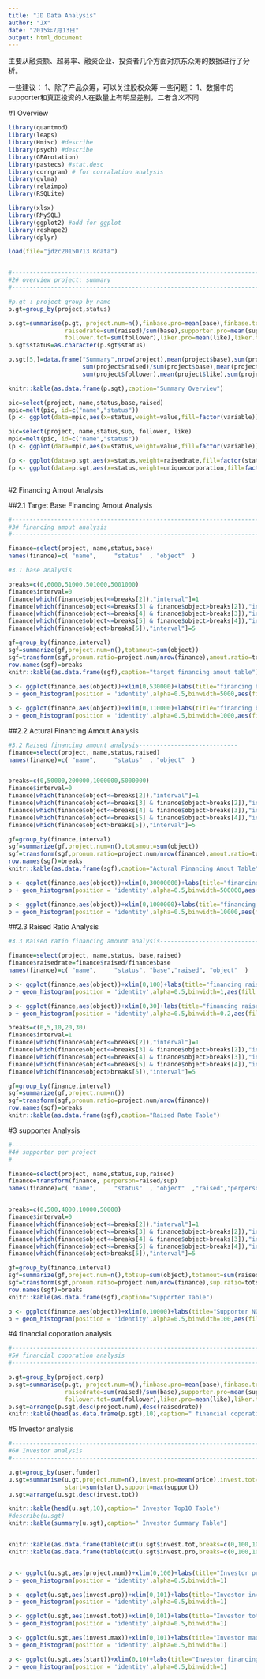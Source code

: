 ```yaml
---
title: "JD Data Analysis"
author: "JX"
date: "2015年7月13日"
output: html_document
---
```



主要从融资额、超募率、融资企业、投资者几个方面对京东众筹的数据进行了分析。
 
一些建议：
1、除了产品众筹，可以关注股权众筹
一些问题：
1、数据中的supporter和真正投资的人在数量上有明显差别，二者含义不同

#1  Overview

```r

library(quantmod)
library(leaps)
library(Hmisc) #describe
library(psych) #describe
library(GPArotation)
library(pastecs) #stat.desc
library(corrgram) # for corralation analysis
library(gvlma)
library(relaimpo)
library(RSQLite)

library(xlsx)
library(RMySQL)
library(ggplot2) #add for ggplot
library(reshape2)
library(dplyr)

load(file="jdzc20150713.Rdata")


#----------------------------------------------------------------------------------------------
#2# overview project: summary
#----------------------------------------------------------------------------------------------

#p.gt : project group by name
p.gt=group_by(project,status)

p.sgt=summarise(p.gt, project.num=n(),finbase.pro=mean(base),finbase.tot=sum(base),finamout.pro=mean(raised),finamout.tot=sum(raised),
                raisedrate=sum(raised)/sum(base),supporter.pro=mean(sup),supporter.tot=sum(sup),follower.pro=mean(follower),
                follower.tot=sum(follower),liker.pro=mean(like),liker.tot=sum(like),uniquecorporation=length(unique(corp)))
p.sgt$status=as.character(p.sgt$status)

p.sgt[5,]=data.frame("Summary",nrow(project),mean(project$base),sum(project$base),mean(project$raised),sum(project$raised),
                     sum(project$raised)/sum(project$base),mean(project$sup),sum(project$sup),mean(project$follower),
                     sum(project$follower),mean(project$like),sum(project$like),length(unique(project$corp)),stringsAsFactors=F)

knitr::kable(as.data.frame(p.sgt),caption="Summary Overview")

pic=select(project, name,status,base,raised)
mpic=melt(pic, id=c("name","status"))
(p <- ggplot(data=mpic,aes(x=status,weight=value,fill=factor(variable))) + geom_bar(position='dodge')+labs(title="Financing Amout By Status"))

pic=select(project, name,status,sup, follower, like)
mpic=melt(pic, id=c("name","status"))
(p <- ggplot(data=mpic,aes(x=status,weight=value,fill=factor(variable))) + geom_bar(position='dodge')+labs(title="Supporter By Status"))

(p <- ggplot(data=p.sgt,aes(x=status,weight=raisedrate,fill=factor(status))) + geom_bar(position='dodge')+labs(title="Raised Rate By Status"))
(p <- ggplot(data=p.sgt,aes(x=status,weight=uniquecorporation,fill=factor(status))) + geom_bar(position='dodge')+labs(title="Corporation Number By Status"))



```


#2  Financing Amout Analysis

##2.1  Target Base Financing Amout Analysis

```r

#----------------------------------------------------------------------------------------------
#3# financing amout analysis
#----------------------------------------------------------------------------------------------

finance=select(project, name,status,base)
names(finance)=c( "name",     "status"  , "object"  )

#3.1 base analysis

breaks=c(0,6000,51000,501000,5001000)
finance$interval=0
finance[which(finance$object<=breaks[2]),"interval"]=1
finance[which(finance$object<=breaks[3] & finance$object>breaks[2]),"interval"]=2
finance[which(finance$object<=breaks[4] & finance$object>breaks[3]),"interval"]=3
finance[which(finance$object<=breaks[5] & finance$object>breaks[4]),"interval"]=4
finance[which(finance$object>breaks[5]),"interval"]=5

gf=group_by(finance,interval)
sgf=summarize(gf,project.num=n(),totamout=sum(object))
sgf=transform(sgf,pronum.ratio=project.num/nrow(finance),amout.ratio=totamout/sum(finance$object))
row.names(sgf)=breaks
knitr::kable(as.data.frame(sgf),caption="target financing amout table")
  
p <- ggplot(finance,aes(object))+xlim(0,530000)+labs(title="financing base amount distribution in 500,000")
p + geom_histogram(position = 'identity',alpha=0.5,binwidth=5000,aes(fill = factor(status)))

p <- ggplot(finance,aes(object))+xlim(0,110000)+labs(title="financing base amount distribution in 100,000")
p + geom_histogram(position = 'identity',alpha=0.5,binwidth=1000,aes(fill = factor(finance$status)))

```


##2.2  Actural Financing Amout Analysis

```r

#3.2 Raised financing amount analysis----------------------------
finance=select(project, name,status,raised)
names(finance)=c( "name",     "status"  , "object"  )


breaks=c(0,50000,200000,1000000,5000000)
finance$interval=0
finance[which(finance$object<=breaks[2]),"interval"]=1
finance[which(finance$object<=breaks[3] & finance$object>breaks[2]),"interval"]=2
finance[which(finance$object<=breaks[4] & finance$object>breaks[3]),"interval"]=3
finance[which(finance$object<=breaks[5] & finance$object>breaks[4]),"interval"]=4
finance[which(finance$object>breaks[5]),"interval"]=5

gf=group_by(finance,interval)
sgf=summarize(gf,project.num=n(),totamout=sum(object))
sgf=transform(sgf,pronum.ratio=project.num/nrow(finance),amout.ratio=totamout/sum(finance$object))
row.names(sgf)=breaks
knitr::kable(as.data.frame(sgf),caption="Actural Financing Amout Table")

p <- ggplot(finance,aes(object))+xlim(0,30000000)+labs(title="financing raised amount distribution in 30,000,000")
p + geom_histogram(position = 'identity',alpha=0.5,binwidth=500000,aes(fill = factor(status)))

p <- ggplot(finance,aes(object))+xlim(0,1000000)+labs(title="financing raised amount distribution in 1,000,000")
p + geom_histogram(position = 'identity',alpha=0.5,binwidth=10000,aes(fill = factor(finance$status)))
```


##2.3  Raised Ratio Analysis

```r

#3.3 Raised ratio financing amount analysis-----------------------------------------------

finance=select(project, name,status, base,raised)
finance$raisedrate=finance$raised/finance$base
names(finance)=c( "name",     "status", "base","raised", "object"  )

p <- ggplot(finance,aes(object))+xlim(0,100)+labs(title="financing raisedrate amount distribution in 100")
p + geom_histogram(position = 'identity',alpha=0.5,binwidth=1,aes(fill = factor(status)))

p <- ggplot(finance,aes(object))+xlim(0,30)+labs(title="financing raisedrate amount distribution in 30")
p + geom_histogram(position = 'identity',alpha=0.5,binwidth=0.2,aes(fill = factor(status)))

breaks=c(0,5,10,20,30)
finance$interval=1
finance[which(finance$object<=breaks[2]),"interval"]=1
finance[which(finance$object<=breaks[3] & finance$object>breaks[2]),"interval"]=2
finance[which(finance$object<=breaks[4] & finance$object>breaks[3]),"interval"]=3
finance[which(finance$object<=breaks[5] & finance$object>breaks[4]),"interval"]=4
finance[which(finance$object>breaks[5]),"interval"]=5

gf=group_by(finance,interval)
sgf=summarize(gf,project.num=n())
sgf=transform(sgf,pronum.ratio=project.num/nrow(finance))
row.names(sgf)=breaks
knitr::kable(as.data.frame(sgf),caption="Raised Rate Table")
```


#3  supporter Analysis

```r
#----------------------------------------------------------------------------------------------
#4# supporter per project 
#----------------------------------------------------------------------------------------------

finance=select(project, name,status,sup,raised)
finance=transform(finance, perperson=raised/sup)
names(finance)=c( "name",     "status"  , "object"  ,"raised","perperson")


breaks=c(0,500,4000,10000,50000)
finance$interval=0
finance[which(finance$object<=breaks[2]),"interval"]=1
finance[which(finance$object<=breaks[3] & finance$object>breaks[2]),"interval"]=2
finance[which(finance$object<=breaks[4] & finance$object>breaks[3]),"interval"]=3
finance[which(finance$object<=breaks[5] & finance$object>breaks[4]),"interval"]=4
finance[which(finance$object>breaks[5]),"interval"]=5

gf=group_by(finance,interval)
sgf=summarize(gf,project.num=n(),totsup=sum(object),totamout=sum(raised),amoutperperson=sum(raised)/sum(object))
sgf=transform(sgf,pronum.ratio=project.num/nrow(finance),sup.ratio=totsup/sum(finance$object),amout.ratio=totamout/sum(finance$raised))
row.names(sgf)=breaks
knitr::kable(as.data.frame(sgf),caption="Supporter Table")

p <- ggplot(finance,aes(object))+xlim(0,10000)+labs(title="Supporter NO distribution in 10,000")
p + geom_histogram(position = 'identity',alpha=0.5,binwidth=100,aes(fill = factor(finance$status)))
```


#4   financial coporation analysis

```r
#----------------------------------------------------------------------------------------------
#5# financial coporation analysis
#----------------------------------------------------------------------------------------------

p.gt=group_by(project,corp)
p.sgt=summarise(p.gt, project.num=n(),finbase.pro=mean(base),finbase.tot=sum(base),finamout.pro=mean(raised),finamout.tot=sum(raised),
                raisedrate=sum(raised)/sum(base),supporter.pro=mean(sup),supporter.tot=sum(sup),follower.pro=mean(follower),
                follower.tot=sum(follower),liker.pro=mean(like),liker.tot=sum(like))
p.sgt=arrange(p.sgt,desc(project.num),desc(raisedrate))
knitr::kable(head(as.data.frame(p.sgt),10),caption=" financial coporation Top10 Table")

```


#5   Investor analysis

```r

#----------------------------------------------------------------------------------------------
#6# Investor analysis
#----------------------------------------------------------------------------------------------

u.gt=group_by(user,funder)
u.sgt=summarise(u.gt,project.num=n(),invest.pro=mean(price),invest.tot=sum(price),invest.max=max(price),
                start=sum(start),support=max(support))
u.sgt=arrange(u.sgt,desc(invest.tot))

knitr::kable(head(u.sgt,10),caption=" Investor Top10 Table")
#describe(u.sgt)
knitr::kable(summary(u.sgt),caption=" Investor Summary Table")


knitr::kable(as.data.frame(table(cut(u.sgt$invest.tot,breaks=c(0,100,1000,10000,100000,1000000,10000000,100000000)))),caption=" Investor tot investment distribution Table")
knitr::kable(as.data.frame(table(cut(u.sgt$invest.pro,breaks=c(0,100,1000,10000,100000,1000000,10000000,100000000)))),caption=" Investor investment/project distribution Table")


p <- ggplot(u.sgt,aes(project.num))+xlim(0,100)+labs(title="Investor project num distribution")
p + geom_histogram(position = 'identity',alpha=0.5,binwidth=1)

p <- ggplot(u.sgt,aes(invest.pro))+xlim(0,101)+labs(title="Investor investment per project distribution")
p + geom_histogram(position = 'identity',alpha=0.5,binwidth=1)

p <- ggplot(u.sgt,aes(invest.tot))+xlim(0,101)+labs(title="Investor tot investment distribution")
p + geom_histogram(position = 'identity',alpha=0.5,binwidth=1)

p <- ggplot(u.sgt,aes(invest.max))+xlim(0,101)+labs(title="Investor max investment distribution")
p + geom_histogram(position = 'identity',alpha=0.5,binwidth=1)

p <- ggplot(u.sgt,aes(start))+xlim(0,10)+labs(title="Investor financing activity distribution")
p + geom_histogram(position = 'identity',alpha=0.5,binwidth=1)


```
